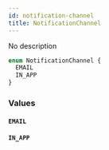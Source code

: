 ```yaml
---
id: notification-channel
title: NotificationChannel
---
```


No description

```graphql
enum NotificationChannel {
  EMAIL
  IN_APP
}
```

### Values

#### `EMAIL`

#### `IN_APP`
